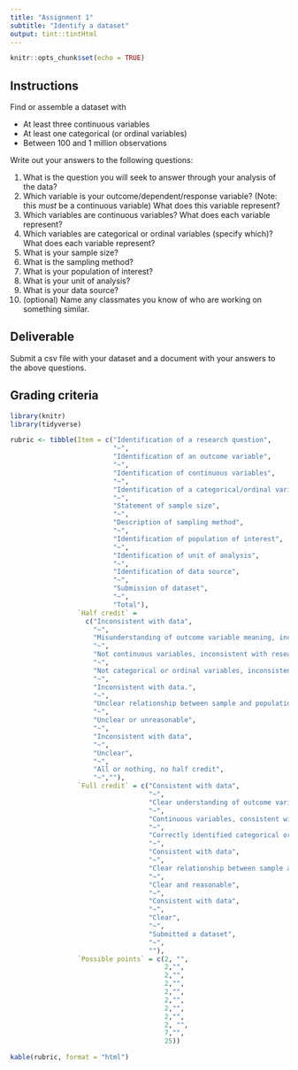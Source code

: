 ```yaml
---
title: "Assignment 1"
subtitle: "Identify a dataset"
output: tint::tintHtml
---
```


```r
knitr::opts_chunk$set(echo = TRUE)
```

## Instructions

Find or assemble a dataset with

* At least three continuous variables
* At least one categorical (or ordinal variables)
* Between 100 and 1 million observations

Write out your answers to the following questions:

1. What is the question you will seek to answer through your analysis 
of the data?
2. Which variable is your outcome/dependent/response variable? (Note: this *must* be a continuous variable) What does this variable represent?
3. Which variables are continuous variables? What does each variable represent?
4. Which variables are categorical or ordinal variables (specify which)? What does each variable represent? 
5. What is your sample size?
6. What is the sampling method?
7. What is your population of interest?
8. What is your unit of analysis?
9. What is your data source?
10. (optional) Name any classmates you know of who are working on something similar.

## Deliverable

Submit a csv file with your dataset and a document with your answers to the above questions.

## Grading criteria

```r
library(knitr)
library(tidyverse)

rubric <- tibble(Item = c("Identification of a research question",
                          "~",
                          "Identification of an outcome variable",
                          "~",
                          "Identification of continuous variables",
                          "~",
                          "Identification of a categorical/ordinal variable",
                          "~",
                          "Statement of sample size",
                          "~",
                          "Description of sampling method",
                          "~",
                          "Identification of population of interest",
                          "~",
                          "Identification of unit of analysis",
                          "~",
                          "Identification of data source",
                          "~",
                          "Submission of dataset",
                          "~",
                          "Total"),
                 `Half credit` = 
                   c("Inconsistent with data",
                     "~",
                     "Misunderstanding of outcome variable meaning, inconsistent with research question, and/or not continuous",
                     "~",
                     "Not continuous variables, inconsistent with research question, inconsistent with data, and/or unclear description",
                     "~",
                     "Not categorical or ordinal variables, inconsistent with data, and/or unclear description",
                     "~",
                     "Inconsistent with data.",
                     "~",
                     "Unclear relationship between sample and population of interest",
                     "~",
                     "Unclear or unreasonable",
                     "~",
                     "Inconsistent with data",
                     "~",
                     "Unclear", 
                     "~",
                     "All or nothing, no half credit",
                     "~",""),
                 `Full credit` = c("Consistent with data",
                                   "~",
                                   "Clear understanding of outcome variable meaning,  consistent with research question, and variable is continuous",
                                   "~",
                                   "Continuous variables, consistent with research question and data, and clear description",
                                   "~",
                                   "Correctly identified categorical or ordinal variables, consistent with data, clear description",
                                   "~",
                                   "Consistent with data",
                                   "~",
                                   "Clear relationship between sample and population of interest",
                                   "~",
                                   "Clear and reasonable",
                                   "~",
                                   "Consistent with data",
                                   "~",
                                   "Clear",
                                   "~",
                                   "Submitted a dataset",
                                   "~",
                                   ""),
                 `Possible points` = c(2, "",
                                       2,"",
                                       2,"",
                                       2,"",
                                       2,"",
                                       2,"",
                                       2,"", 
                                       2,"",
                                       2, "",
                                       7,"",
                                       25))

kable(rubric, format = "html")
```
        